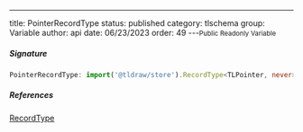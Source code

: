 ---
title: PointerRecordType
status: published
category: tlschema
group: Variable
author: api
date: 06/23/2023
order: 49
---<Small>Public Readonly Variable</Small>




##### Signature


```ts
PointerRecordType: import('@tldraw/store').RecordType<TLPointer, never>
```

##### References

[RecordType](/gen/store/RecordType-class)


